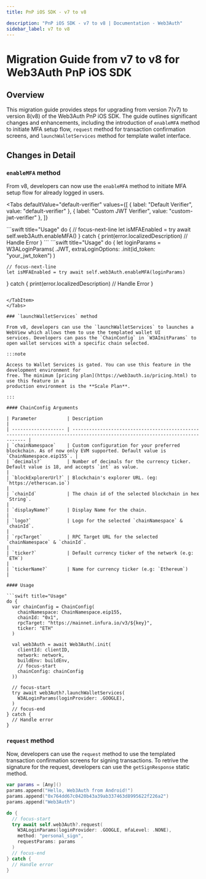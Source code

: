 ```yaml
---
title: PnP iOS SDK - v7 to v8

description: "PnP iOS SDK - v7 to v8 | Documentation - Web3Auth"
sidebar_label: v7 to v8
---
```



# Migration Guide from v7 to v8 for Web3Auth PnP iOS SDK

## Overview

This migration guide provides steps for upgrading from version 7(v7) to version 8(v8) of the
Web3Auth PnP iOS SDK. The guide outlines significant changes and enhancements, including the
introduction of `enableMFA` method to initiate MFA setup flow, `request` method for transaction
confirmation screens, and `launchWalletServices` method for template wallet interface.

## Changes in Detail

### `enableMFA` method

From v8, developers can now use the `enableMFA` method to initiate MFA setup flow for already logged
in users.

<Tabs
  defaultValue="default-verifier"
  values={[
    { label: "Default Verifier", value: "default-verifier" },
    { label: "Custom JWT Verifier", value: "custom-jwt-verifier" },
  ]}
>

<TabItem value = "default-verifier">
```swift title="Usage"
do {
	// focus-next-line
	let isMFAEnabled = try await self.web3Auth.enableMFA()
} catch {
	print(error.localizedDescription)
	// Handle Error
}
```
</TabItem>

<TabItem value = "custom-jwt-verifier">
```swift title="Usage"
do {
	let loginParams = W3ALoginParams(
		.JWT,
		extraLoginOptions: .init(id_token: "your_jwt_token")
  	)

    // focus-next-line
    let isMFAEnabled = try await self.web3Auth.enableMFA(loginParams)

} catch { print(error.localizedDescription) // Handle Error }

````

</TabItem>
</Tabs>

### `launchWalletServices` method

From v8, developers can use the `launchWalletServices` to launches a WebView which allows them to use the templated wallet UI
services. Developers can pass the `ChainConfig` in `W3AInitParams` to open wallet services with a specific chain selected.

:::note

Access to Wallet Services is gated. You can use this feature in the development environment for
free. The minimum [pricing plan](https://web3auth.io/pricing.html) to use this feature in a
production environment is the **Scale Plan**.

:::

#### ChainConfig Arguments

| Parameter           | Description                                                                                                                 |
| ------------------- | --------------------------------------------------------------------------------------------------------------------------- |
| `chainNamespace`    | Custom configuration for your preferred blockchain. As of now only EVM supported. Default value is `ChainNamespace.eip155`. |
| `decimals?`         | Number of decimals for the currency ticker. Default value is 18, and accepts `int` as value.                                |
| `blockExplorerUrl?` | Blockchain's explorer URL. (eg: `https://etherscan.io`)                                                                     |
| `chainId`           | The chain id of the selected blockchain in hex `String`.                                                                    |
| `displayName?`      | Display Name for the chain.                                                                                                 |
| `logo?`             | Logo for the selected `chainNamespace` & `chainId`.                                                                         |
| `rpcTarget`         | RPC Target URL for the selected `chainNamespace` & `chainId`.                                                               |
| `ticker?`           | Default currency ticker of the network (e.g: `ETH`)                                                                         |
| `tickerName?`       | Name for currency ticker (e.g: `Ethereum`)                                                                                  |

#### Usage

```swift title="Usage"
do {
  var chainConfig = ChainConfig(
    chainNamespace: ChainNamespace.eip155,
    chainId: "0x1",
    rpcTarget: "https://mainnet.infura.io/v3/${key}",
    ticker: "ETH"
  )

  val web3Auth = await Web3Auth(.init(
    clientId: clientID,
    network: network,
    buildEnv: buildEnv,
    // focus-start
    chainConfig: chainConfig
  ))

  // focus-start
  try await web3Auth?.launchWalletServices(
    W3ALoginParams(loginProvider: .GOOGLE),
  )
  // focus-end
} catch {
  // Handle error
}
````

### `request` method

Now, developers can use the `request` method to use the templated transaction confirmation screens
for signing transactions. To retrive the signature for the request, developers can use the
`getSignResponse` static method.

```swift title="Usage"
var params = [Any]()
params.append("Hello, Web3Auth from Android!")
params.append("0x764dd67c0420b43a39ab337463d8995622f226a2")
params.append("Web3Auth")

do {
  // focus-start
  try await self.web3Auth?.request(
    W3ALoginParams(loginProvider: .GOOGLE, mfaLevel: .NONE),
    method: "personal_sign",
    requestParams: params
  )
  // focus-end
} catch {
  // Handle error
}
```
